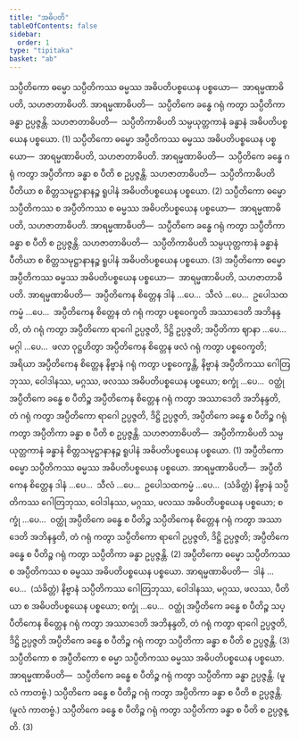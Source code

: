 ```yaml
---
title: "အဓိပတိ"
tableOfContents: false
sidebar:
  order: 1
type: "tipitaka"
basket: "ab"
---
```



<DynamicBreadcrumb />

<Division number="153">

<Paragraph number="4408">
သပ္ပီတိကော ဓမ္မော သပ္ပီတိကဿ ဓမ္မဿ အဓိပတိပစ္စယေန ပစ္စယော—  အာရမ္မဏာဓိပတိ, သဟဇာတာဓိပတိ. <Emphasis>အာရမ္မဏာဓိပတိ</Emphasis>—  သပ္ပီတိကေ ခန္ဓေ ဂရုံ ကတွာ သပ္ပီတိကာ ခန္ဓာ ဥပ္ပဇ္ဇန္တိ. <Emphasis>သဟဇာတာဓိပတိ</Emphasis>—  သပ္ပီတိကာဓိပတိ သမ္ပယုတ္တကာနံ ခန္ဓာနံ အဓိပတိပစ္စယေန ပစ္စယော. (1)
</Paragraph>

<Paragraph number="4409">
သပ္ပီတိကော ဓမ္မော အပ္ပီတိကဿ ဓမ္မဿ အဓိပတိပစ္စယေန ပစ္စယော—  အာရမ္မဏာဓိပတိ, သဟဇာတာဓိပတိ. <Emphasis>အာရမ္မဏာဓိပတိ</Emphasis>—  သပ္ပီတိကေ ခန္ဓေ ဂရုံ ကတွာ အပ္ပီတိကာ ခန္ဓာ စ ပီတိ စ ဥပ္ပဇ္ဇန္တိ. <Emphasis>သဟဇာတာဓိပတိ</Emphasis>—  သပ္ပီတိကာဓိပတိ ပီတိယာ စ စိတ္တသမုဋ္ဌာနာနဉ္စ ရူပါနံ အဓိပတိပစ္စယေန ပစ္စယော. (2)
</Paragraph>

<Paragraph number="4410">
သပ္ပီတိကော ဓမ္မော သပ္ပီတိကဿ စ အပ္ပီတိကဿ စ ဓမ္မဿ အဓိပတိပစ္စယေန ပစ္စယော—  အာရမ္မဏာဓိပတိ, သဟဇာတာဓိပတိ. <Emphasis>အာရမ္မဏာဓိပတိ</Emphasis>—  သပ္ပီတိကေ ခန္ဓေ ဂရုံ ကတွာ သပ္ပီတိကာ ခန္ဓာ စ ပီတိ စ ဥပ္ပဇ္ဇန္တိ. <Emphasis>သဟဇာတာဓိပတိ</Emphasis>—  သပ္ပီတိကာဓိပတိ သမ္ပယုတ္တကာနံ ခန္ဓာနံ ပီတိယာ စ စိတ္တသမုဋ္ဌာနာနဉ္စ ရူပါနံ အဓိပတိပစ္စယေန ပစ္စယော. (3)
</Paragraph>

</Division>
<Division number="154">

<Paragraph number="4411">
အပ္ပီတိကော ဓမ္မော အပ္ပီတိကဿ ဓမ္မဿ အဓိပတိပစ္စယေန ပစ္စယော—  အာရမ္မဏာဓိပတိ, သဟဇာတာဓိပတိ. <Emphasis>အာရမ္မဏာဓိပတိ</Emphasis>—  အပ္ပီတိကေန စိတ္တေန ဒါနံ …ပေ…  သီလံ …ပေ…  ဥပေါသထကမ္မံ …ပေ…  အပ္ပီတိကေန စိတ္တေန တံ ဂရုံ ကတွာ ပစ္စဝေက္ခတိ အဿာဒေတိ အဘိနန္ဒတိ, တံ ဂရုံ ကတွာ အပ္ပီတိကော ရာဂေါ ဥပ္ပဇ္ဇတိ, ဒိဋ္ဌိ ဥပ္ပဇ္ဇတိ; အပ္ပီတိကာ ဈာနာ …ပေ…  မဂ္ဂါ …ပေ…  ဖလာ ဝုဋ္ဌဟိတွာ အပ္ပီတိကေန စိတ္တေန ဖလံ ဂရုံ ကတွာ ပစ္စဝေက္ခတိ; အရိယာ အပ္ပီတိကေန စိတ္တေန နိဗ္ဗာနံ ဂရုံ ကတွာ ပစ္စဝေက္ခန္တိ, နိဗ္ဗာနံ အပ္ပီတိကဿ ဂေါတြဘုဿ, ဝေါဒါနဿ, မဂ္ဂဿ, ဖလဿ အဓိပတိပစ္စယေန ပစ္စယော; စက္ခုံ …ပေ…  ဝတ္ထုံ အပ္ပီတိကေ ခန္ဓေ စ ပီတိဉ္စ အပ္ပီတိကေန စိတ္တေန ဂရုံ ကတွာ အဿာဒေတိ အဘိနန္ဒတိ, တံ ဂရုံ ကတွာ အပ္ပီတိကော ရာဂေါ ဥပ္ပဇ္ဇတိ, ဒိဋ္ဌိ ဥပ္ပဇ္ဇတိ, အပ္ပီတိကေ ခန္ဓေ စ ပီတိဉ္စ ဂရုံ ကတွာ အပ္ပီတိကာ ခန္ဓာ စ ပီတိ စ ဥပ္ပဇ္ဇန္တိ. <Emphasis>သဟဇာတာဓိပတိ</Emphasis>—  အပ္ပီတိကာဓိပတိ သမ္ပယုတ္တကာနံ ခန္ဓာနံ စိတ္တသမုဋ္ဌာနာနဉ္စ ရူပါနံ အဓိပတိပစ္စယေန ပစ္စယော. (1)
</Paragraph>

<Paragraph number="4412">
အပ္ပီတိကော ဓမ္မော သပ္ပီတိကဿ ဓမ္မဿ အဓိပတိပစ္စယေန ပစ္စယော. <Emphasis>အာရမ္မဏာဓိပတိ</Emphasis>—  အပ္ပီတိကေန စိတ္တေန ဒါနံ …ပေ…  သီလံ …ပေ…  ဥပေါသထကမ္မံ …ပေ…  (သံခိတ္တံ) နိဗ္ဗာနံ သပ္ပီတိကဿ ဂေါတြဘုဿ, ဝေါဒါနဿ, မဂ္ဂဿ, ဖလဿ အဓိပတိပစ္စယေန ပစ္စယော; စက္ခုံ …ပေ…  ဝတ္ထုံ အပ္ပီတိကေ ခန္ဓေ စ ပီတိဉ္စ သပ္ပီတိကေန စိတ္တေန ဂရုံ ကတွာ အဿာဒေတိ အဘိနန္ဒတိ, တံ ဂရုံ ကတွာ သပ္ပီတိကော ရာဂေါ ဥပ္ပဇ္ဇတိ, ဒိဋ္ဌိ ဥပ္ပဇ္ဇတိ; အပ္ပီတိကေ ခန္ဓေ စ ပီတိဉ္စ ဂရုံ ကတွာ သပ္ပီတိကာ ခန္ဓာ ဥပ္ပဇ္ဇန္တိ. (2)
</Paragraph>

<Paragraph number="4413">
အပ္ပီတိကော ဓမ္မော သပ္ပီတိကဿ စ အပ္ပီတိကဿ စ ဓမ္မဿ အဓိပတိပစ္စယေန ပစ္စယော. <Emphasis>အာရမ္မဏာဓိပတိ</Emphasis>—  ဒါနံ …ပေ…  (သံခိတ္တံ) နိဗ္ဗာနံ သပ္ပီတိကဿ ဂေါတြဘုဿ, ဝေါဒါနဿ, မဂ္ဂဿ, ဖလဿ, ပီတိယာ စ အဓိပတိပစ္စယေန ပစ္စယော; စက္ခုံ …ပေ…  ဝတ္ထုံ အပ္ပီတိကေ ခန္ဓေ စ ပီတိဉ္စ သပ္ပီတိကေန စိတ္တေန ဂရုံ ကတွာ အဿာဒေတိ အဘိနန္ဒတိ, တံ ဂရုံ ကတွာ ရာဂေါ ဥပ္ပဇ္ဇတိ, ဒိဋ္ဌိ ဥပ္ပဇ္ဇတိ အပ္ပီတိကေ ခန္ဓေ စ ပီတိဉ္စ ဂရုံ ကတွာ သပ္ပီတိကာ ခန္ဓာ စ ပီတိ စ ဥပ္ပဇ္ဇန္တိ. (3)
</Paragraph>

</Division>
<Division number="155">

<Paragraph number="4414">
သပ္ပီတိကော စ အပ္ပီတိကော စ ဓမ္မာ သပ္ပီတိကဿ ဓမ္မဿ အဓိပတိပစ္စယေန ပစ္စယော. <Emphasis>အာရမ္မဏာဓိပတိ</Emphasis>—  သပ္ပီတိကေ ခန္ဓေ စ ပီတိဉ္စ ဂရုံ ကတွာ သပ္ပီတိကာ ခန္ဓာ ဥပ္ပဇ္ဇန္တိ. (မူလံ ကာတဗ္ဗံ.) သပ္ပီတိကေ ခန္ဓေ စ ပီတိဉ္စ ဂရုံ ကတွာ အပ္ပီတိကာ ခန္ဓာ စ ပီတိ စ ဥပ္ပဇ္ဇန္တိ. (မူလံ ကာတဗ္ဗံ.) သပ္ပီတိကေ ခန္ဓေ စ ပီတိဉ္စ ဂရုံ ကတွာ သပ္ပီတိကာ ခန္ဓာ စ ပီတိ စ ဥပ္ပဇ္ဇန္တိ. (3)
</Paragraph>
</Division>